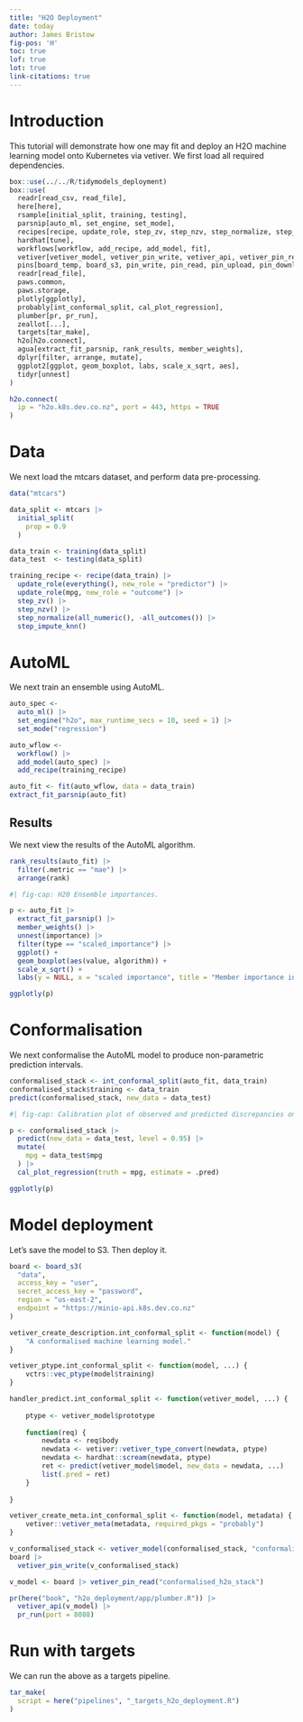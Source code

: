 ```yaml
---
title: "H2O Deployment"
date: today
author: James Bristow
fig-pos: 'H'
toc: true
lof: true
lot: true
link-citations: true
---
```


# Introduction

This tutorial will demonstrate how one may fit and deploy an H2O machine learning model onto Kubernetes via vetiver. We first load all required dependencies.

```r

box::use(../../R/tidymodels_deployment)
box::use(
  readr[read_csv, read_file],
  here[here],
  rsample[initial_split, training, testing],
  parsnip[auto_ml, set_engine, set_mode],
  recipes[recipe, update_role, step_zv, step_nzv, step_normalize, step_impute_knn, update, all_numeric, all_outcomes],
  hardhat[tune],
  workflows[workflow, add_recipe, add_model, fit],
  vetiver[vetiver_model, vetiver_pin_write, vetiver_api, vetiver_pin_read],
  pins[board_temp, board_s3, pin_write, pin_read, pin_upload, pin_download],
  readr[read_file],
  paws.common,
  paws.storage,
  plotly[ggplotly],
  probably[int_conformal_split, cal_plot_regression],
  plumber[pr, pr_run],
  zeallot[...],
  targets[tar_make],
  h2o[h2o.connect],
  agua[extract_fit_parsnip, rank_results, member_weights],
  dplyr[filter, arrange, mutate],
  ggplot2[ggplot, geom_boxplot, labs, scale_x_sqrt, aes],
  tidyr[unnest]
)

h2o.connect(
  ip = "h2o.k8s.dev.co.nz", port = 443, https = TRUE
)
```

# Data

We next load the mtcars dataset, and perform data pre-processing.

```r

data("mtcars")

data_split <- mtcars |>
  initial_split(
    prop = 0.9
  )

data_train <- training(data_split)
data_test  <- testing(data_split)

training_recipe <- recipe(data_train) |>
  update_role(everything(), new_role = "predictor") |>
  update_role(mpg, new_role = "outcome") |>
  step_zv() |>
  step_nzv() |>
  step_normalize(all_numeric(), -all_outcomes()) |>
  step_impute_knn()
```

# AutoML

We next train an ensemble using AutoML.

```r

auto_spec <-
  auto_ml() |>
  set_engine("h2o", max_runtime_secs = 10, seed = 1) |>
  set_mode("regression")

auto_wflow <-
  workflow() |>
  add_model(auto_spec) |>
  add_recipe(training_recipe)

auto_fit <- fit(auto_wflow, data = data_train)
extract_fit_parsnip(auto_fit)

```

## Results

We next view the results of the AutoML algorithm.

```r

rank_results(auto_fit) |>
  filter(.metric == "mae") |>
  arrange(rank)

```

```r
#| fig-cap: H20 Ensemble importances.

p <- auto_fit |>
  extract_fit_parsnip() |>
  member_weights() |>
  unnest(importance) |>
  filter(type == "scaled_importance") |>
  ggplot() +
  geom_boxplot(aes(value, algorithm)) +
  scale_x_sqrt() +
  labs(y = NULL, x = "scaled importance", title = "Member importance in stacked ensembles")

ggplotly(p)
```

# Conformalisation

We next conformalise the AutoML model to produce non-parametric prediction intervals.

```r
conformalised_stack <- int_conformal_split(auto_fit, data_train)
conformalised_stack$training <- data_train
predict(conformalised_stack, new_data = data_test)
```

```r
#| fig-cap: Calibration plot of observed and predicted discrepancies on testing data.

p <- conformalised_stack |>
  predict(new_data = data_test, level = 0.95) |>
  mutate(
    mpg = data_test$mpg
  ) |>
  cal_plot_regression(truth = mpg, estimate = .pred) 

ggplotly(p)
```

# Model deployment

Let's save the model to S3. Then deploy it.

```r

board <- board_s3(
  "data", 
  access_key = "user", 
  secret_access_key = "password", 
  region = "us-east-2",
  endpoint = "https://minio-api.k8s.dev.co.nz"
)

vetiver_create_description.int_conformal_split <- function(model) {
    "A conformalised machine learning model."
}

vetiver_ptype.int_conformal_split <- function(model, ...) {
    vctrs::vec_ptype(model$training)
}

handler_predict.int_conformal_split <- function(vetiver_model, ...) {
    
    ptype <- vetiver_model$prototype
    
    function(req) {
        newdata <- req$body
        newdata <- vetiver::vetiver_type_convert(newdata, ptype)
        newdata <- hardhat::scream(newdata, ptype)
        ret <- predict(vetiver_model$model, new_data = newdata, ...)
        list(.pred = ret)
    }
    
}

vetiver_create_meta.int_conformal_split <- function(model, metadata) {
    vetiver::vetiver_meta(metadata, required_pkgs = "probably")
}

v_conformalised_stack <- vetiver_model(conformalised_stack, "conformalised_h2o_stack")
board |> 
  vetiver_pin_write(v_conformalised_stack)

v_model <- board |> vetiver_pin_read("conformalised_h2o_stack")

pr(here("book", "h2o_deployment/app/plumber.R")) |>
  vetiver_api(v_model) |>
  pr_run(port = 8088)
```

# Run with targets

We can run the above as a targets pipeline.

```r

tar_make(
  script = here("pipelines", "_targets_h2o_deployment.R")
)
```
